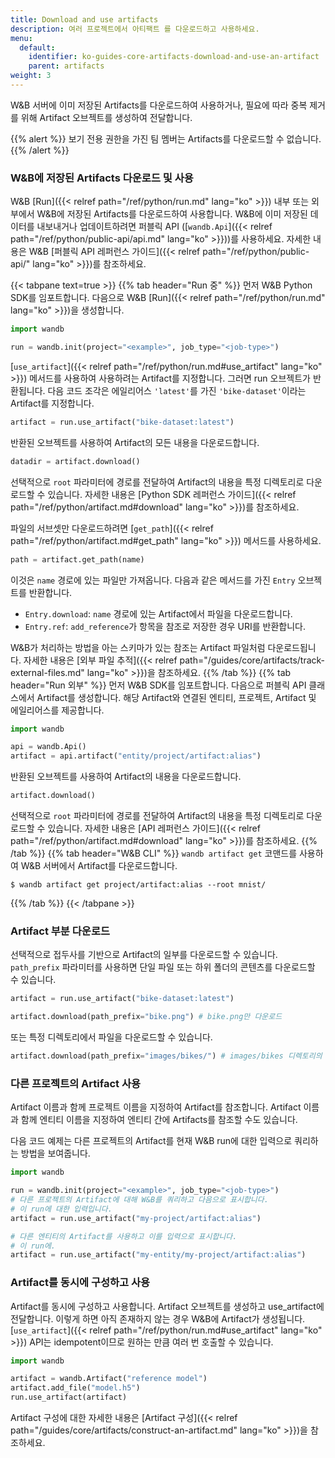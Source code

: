 ```yaml
---
title: Download and use artifacts
description: 여러 프로젝트에서 아티팩트 를 다운로드하고 사용하세요.
menu:
  default:
    identifier: ko-guides-core-artifacts-download-and-use-an-artifact
    parent: artifacts
weight: 3
---
```


W&B 서버에 이미 저장된 Artifacts를 다운로드하여 사용하거나, 필요에 따라 중복 제거를 위해 Artifact 오브젝트를 생성하여 전달합니다.

{{% alert %}}
보기 전용 권한을 가진 팀 멤버는 Artifacts를 다운로드할 수 없습니다.
{{% /alert %}}

### W&B에 저장된 Artifacts 다운로드 및 사용

W&B [Run]({{< relref path="/ref/python/run.md" lang="ko" >}}) 내부 또는 외부에서 W&B에 저장된 Artifacts를 다운로드하여 사용합니다. W&B에 이미 저장된 데이터를 내보내거나 업데이트하려면 퍼블릭 API ([`wandb.Api`]({{< relref path="/ref/python/public-api/api.md" lang="ko" >}}))를 사용하세요. 자세한 내용은 W&B [퍼블릭 API 레퍼런스 가이드]({{< relref path="/ref/python/public-api/" lang="ko" >}})를 참조하세요.

{{< tabpane text=true >}}
  {{% tab header="Run 중" %}}
먼저 W&B Python SDK를 임포트합니다. 다음으로 W&B [Run]({{< relref path="/ref/python/run.md" lang="ko" >}})을 생성합니다.

```python
import wandb

run = wandb.init(project="<example>", job_type="<job-type>")
```

[`use_artifact`]({{< relref path="/ref/python/run.md#use_artifact" lang="ko" >}}) 메서드를 사용하여 사용하려는 Artifact를 지정합니다. 그러면 run 오브젝트가 반환됩니다. 다음 코드 조각은 에일리어스 `'latest'`를 가진 `'bike-dataset'`이라는 Artifact를 지정합니다.

```python
artifact = run.use_artifact("bike-dataset:latest")
```

반환된 오브젝트를 사용하여 Artifact의 모든 내용을 다운로드합니다.

```python
datadir = artifact.download()
```

선택적으로 `root` 파라미터에 경로를 전달하여 Artifact의 내용을 특정 디렉토리로 다운로드할 수 있습니다. 자세한 내용은 [Python SDK 레퍼런스 가이드]({{< relref path="/ref/python/artifact.md#download" lang="ko" >}})를 참조하세요.

파일의 서브셋만 다운로드하려면 [`get_path`]({{< relref path="/ref/python/artifact.md#get_path" lang="ko" >}}) 메서드를 사용하세요.

```python
path = artifact.get_path(name)
```

이것은 `name` 경로에 있는 파일만 가져옵니다. 다음과 같은 메서드를 가진 `Entry` 오브젝트를 반환합니다.

* `Entry.download`: `name` 경로에 있는 Artifact에서 파일을 다운로드합니다.
* `Entry.ref`: `add_reference`가 항목을 참조로 저장한 경우 URI를 반환합니다.

W&B가 처리하는 방법을 아는 스키마가 있는 참조는 Artifact 파일처럼 다운로드됩니다. 자세한 내용은 [외부 파일 추적]({{< relref path="/guides/core/artifacts/track-external-files.md" lang="ko" >}})을 참조하세요.
  {{% /tab %}}
  {{% tab header="Run 외부" %}}
먼저 W&B SDK를 임포트합니다. 다음으로 퍼블릭 API 클래스에서 Artifact를 생성합니다. 해당 Artifact와 연결된 엔티티, 프로젝트, Artifact 및 에일리어스를 제공합니다.

```python
import wandb

api = wandb.Api()
artifact = api.artifact("entity/project/artifact:alias")
```

반환된 오브젝트를 사용하여 Artifact의 내용을 다운로드합니다.

```python
artifact.download()
```

선택적으로 `root` 파라미터에 경로를 전달하여 Artifact의 내용을 특정 디렉토리로 다운로드할 수 있습니다. 자세한 내용은 [API 레퍼런스 가이드]({{< relref path="/ref/python/artifact.md#download" lang="ko" >}})를 참조하세요.
  {{% /tab %}}
  {{% tab header="W&B CLI" %}}
`wandb artifact get` 코맨드를 사용하여 W&B 서버에서 Artifact를 다운로드합니다.

```
$ wandb artifact get project/artifact:alias --root mnist/
```
  {{% /tab %}}
{{< /tabpane >}}

### Artifact 부분 다운로드

선택적으로 접두사를 기반으로 Artifact의 일부를 다운로드할 수 있습니다. `path_prefix` 파라미터를 사용하면 단일 파일 또는 하위 폴더의 콘텐츠를 다운로드할 수 있습니다.

```python
artifact = run.use_artifact("bike-dataset:latest")

artifact.download(path_prefix="bike.png") # bike.png만 다운로드
```

또는 특정 디렉토리에서 파일을 다운로드할 수 있습니다.

```python
artifact.download(path_prefix="images/bikes/") # images/bikes 디렉토리의 파일 다운로드
```
### 다른 프로젝트의 Artifact 사용

Artifact 이름과 함께 프로젝트 이름을 지정하여 Artifact를 참조합니다. Artifact 이름과 함께 엔티티 이름을 지정하여 엔티티 간에 Artifacts를 참조할 수도 있습니다.

다음 코드 예제는 다른 프로젝트의 Artifact를 현재 W&B run에 대한 입력으로 쿼리하는 방법을 보여줍니다.

```python
import wandb

run = wandb.init(project="<example>", job_type="<job-type>")
# 다른 프로젝트의 Artifact에 대해 W&B를 쿼리하고 다음으로 표시합니다.
# 이 run에 대한 입력입니다.
artifact = run.use_artifact("my-project/artifact:alias")

# 다른 엔티티의 Artifact를 사용하고 이를 입력으로 표시합니다.
# 이 run에.
artifact = run.use_artifact("my-entity/my-project/artifact:alias")
```

### Artifact를 동시에 구성하고 사용

Artifact를 동시에 구성하고 사용합니다. Artifact 오브젝트를 생성하고 use_artifact에 전달합니다. 이렇게 하면 아직 존재하지 않는 경우 W&B에 Artifact가 생성됩니다. [`use_artifact`]({{< relref path="/ref/python/run.md#use_artifact" lang="ko" >}}) API는 idempotent이므로 원하는 만큼 여러 번 호출할 수 있습니다.

```python
import wandb

artifact = wandb.Artifact("reference model")
artifact.add_file("model.h5")
run.use_artifact(artifact)
```

Artifact 구성에 대한 자세한 내용은 [Artifact 구성]({{< relref path="/guides/core/artifacts/construct-an-artifact.md" lang="ko" >}})을 참조하세요.
